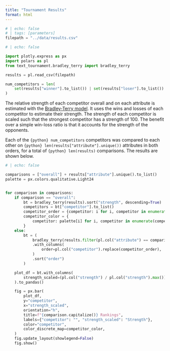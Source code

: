 ```yaml
---
title: "Tournament Results"
format: html
---
```


```python
# | echo: false
# | tags: [parameters]
filepath = "../data/results.csv"
```

```python
# | echo: false

import plotly.express as px
import polars as pl
from text_tournament.bradley_terry import bradley_terry

results = pl.read_csv(filepath)

num_competitors = len(
    set(results["winner"].to_list()) | set(results["loser"].to_list())
)
```

The relative strength of each competitor overall and on each attribute is estimated with the [Bradley-Terry model](https://en.wikipedia.org/wiki/Bradley%E2%80%93Terry_model). It uses the wins and losses of each competitor to estimate their strength. The strength of each competitor is scaled such that the strongest competitor has a strength of 100. The benefit over a simple win-loss ratio is that it accounts for the strength of the opponents.

Each of the `{python} num_competitors` competitors was compared to each other on `{python} len(results["attribute"].unique())` attributes in both orders, for a total of `{python} len(results)` comparisons. The results are shown below.

```python
# | echo: false

comparisons = ["overall"] + results["attribute"].unique().to_list()
palette = px.colors.qualitative.Light24


for comparison in comparisons:
    if comparison == "overall":
        bt = bradley_terry(results).sort("strength", descending=True)
        competitors = bt["competitor"].to_list()
        competitor_order = {competitor: i for i, competitor in enumerate(competitors)}
        competitor_color = {
            competitor: palette[i] for i, competitor in enumerate(competitors)
        }
    else:
        bt = (
            bradley_terry(results.filter(pl.col("attribute") == comparison))
            .with_columns(
                order=pl.col("competitor").replace(competitor_order),
            )
            .sort("order")
        )

    plot_df = bt.with_columns(
        strength_scaled=(pl.col("strength") / pl.col("strength").max()) * 100
    ).to_pandas()

    fig = px.bar(
        plot_df,
        y="competitor",
        x="strength_scaled",
        orientation="h",
        title=f"{comparison.capitalize()} Rankings",
        labels={"competitor": "", "strength_scaled": "Strength"},
        color="competitor",
        color_discrete_map=competitor_color,
    )
    fig.update_layout(showlegend=False)
    fig.show()

```

